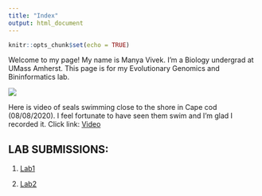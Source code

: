 ```yaml
---
title: "Index"
output: html_document
---
```


```r
knitr::opts_chunk$set(echo = TRUE)
```

Welcome to my page! My name is Manya Vivek. I'm a Biology undergrad at UMass Amherst. This page is for my Evolutionary Genomics and Bininformatics lab. 

![ ](IMG_1577.JPG) 





Here is video of seals swimming close to the shore in Cape cod (08/08/2020). I feel fortunate to have seen them swim and I'm glad I recorded it. 
Click link:
[Video](Seals.mp4)

## LAB SUBMISSIONS: 

1.
[Lab1](Lab1_ManyaVivek.html)

2.
[Lab2](Lab2_ManyaVivek.html)















